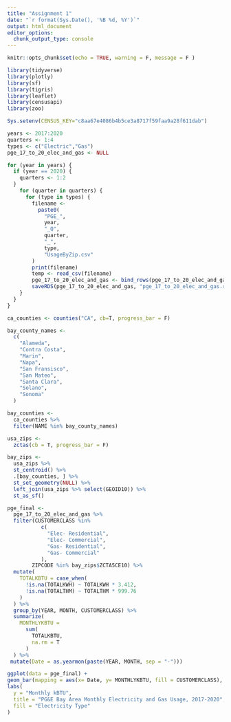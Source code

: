 ```yaml
---
title: "Assignment 1"
date: "`r format(Sys.Date(), '%B %d, %Y')`"
output: html_document
editor_options: 
  chunk_output_type: console
---
```


```r
knitr::opts_chunk$set(echo = TRUE, warning = F, message = F )
```

```r
library(tidyverse)
library(plotly)
library(sf)
library(tigris)
library(leaflet)
library(censusapi)
library(zoo)

Sys.setenv(CENSUS_KEY="c8aa67e4086b4b5ce3a8717f59faa9a28f611dab")
```

```r
years <- 2017:2020
quarters <- 1:4
types <- c("Electric","Gas")
pge_17_to_20_elec_and_gas <- NULL

for (year in years) {
  if (year == 2020) {
    quarters <- 1:2
  }
    for (quarter in quarters) {
      for (type in types) {
        filename <-
          paste0(
            "PGE_",
            year,
            "_Q",
            quarter,
            "_",
            type,
            "UsageByZip.csv"
        )
        print(filename)
        temp <- read_csv(filename)
        pge_17_to_20_elec_and_gas <- bind_rows(pge_17_to_20_elec_and_gas, temp)
        saveRDS(pge_17_to_20_elec_and_gas, "pge_17_to_20_elec_and_gas.rds")
    }
  }
}
```


```r
ca_counties <- counties("CA", cb=T, progress_bar = F)

bay_county_names <-
  c(
    "Alameda",
    "Contra Costa",
    "Marin",
    "Napa",
    "San Fransisco",
    "San Mateo",
    "Santa Clara",
    "Solano",
    "Sonoma"
  )

bay_counties <-
  ca_counties %>%
  filter(NAME %in% bay_county_names)

usa_zips <-
  zctas(cb = T, progress_bar = F)

bay_zips <-
  usa_zips %>%
  st_centroid() %>%
  .[bay_counties, ] %>%
  st_set_geometry(NULL) %>%
  left_join(usa_zips %>% select(GEOID10)) %>%
  st_as_sf()
```

```r
pge_final <-
  pge_17_to_20_elec_and_gas %>%
  filter(CUSTOMERCLASS %in% 
           c(
             "Elec- Residential",
             "Elec- Commercial",
             "Gas- Residential",
             "Gas- Commercial"
           ),
        ZIPCODE %in% bay_zips$ZCTA5CE10) %>%
  mutate(
    TOTALKBTU = case_when(
      !is.na(TOTALKWH) ~ TOTALKWH * 3.412,
      !is.na(TOTALTHM) ~ TOTALTHM * 999.76
    )
  ) %>%
  group_by(YEAR, MONTH, CUSTOMERCLASS) %>%
  summarize(
    MONTHLYKBTU = 
      sum(
        TOTALKBTU,
        na.rm = T
      )
  ) %>%
 mutate(Date = as.yearmon(paste(YEAR, MONTH, sep = "-")))
```

```r
ggplot(data = pge_final) +
geom_bar(mapping = aes(x= Date, y= MONTHLYKBTU, fill = CUSTOMERCLASS), stat = "identity", position = "stack") +
labs(
  y = "Monthly kBTU",
  title = "PG&E Bay Area Monthly Electricity and Gas Usage, 2017-2020",
  fill = "Electricity Type"
)
```

